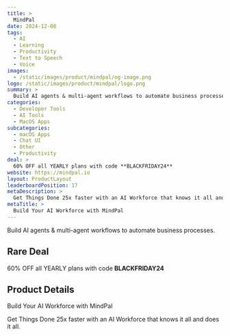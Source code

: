 ```yaml
---
title: >
  MindPal
date: 2024-12-08
tags:
  - AI
  - Learning
  - Productivity
  - Text to Speech
  - Voice
images:
  - /static/images/product/mindpal/og-image.png
logo: /static/images/product/mindpal/logo.png
summary: >
  Build AI agents & multi-agent workflows to automate business processes.
categories:
  - Developer Tools
  - AI Tools
  - MacOS Apps
subcategories:
  - macOS Apps
  - Chat UI
  - Other
  - Productivity
deal: >
  60% OFF all YEARLY plans with code **BLACKFRIDAY24**
website: https://mindpal.io
layout: ProductLayout
leaderboardPosition: 17
metaDescription: >
  Get Things Done 25x faster with an AI Workforce that knows it all and does it all.
metaTitle: >
  Build Your AI Workforce with MindPal
---
```

Build AI agents & multi-agent workflows to automate business processes.

## Rare Deal

60% OFF all YEARLY plans with code **BLACKFRIDAY24**

## Product Details

Build Your AI Workforce with MindPal

Get Things Done 25x faster with an AI Workforce that knows it all and does it all.
